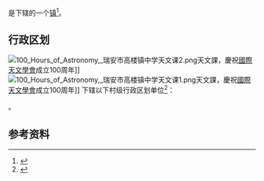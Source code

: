 {{中国乡级行政区|33/03/81/125/000}}

'''{{PAGENAMEBASE}}'''是{{PRC admin/fullname|33/03/81/125/000|3}}下辖的一个[[行政建制镇|镇]]<ref>{{PRC admin/ref sgc|{{PRC admin/parent|33/03/81/125/000}}}}</ref>。

== 行政区划 ==
[[File:100_Hours_of_Astronomy,_瑞安市高楼镇中学天文课2.png|thumb]]天文課，慶祝[[國際天文學會|國際天文學會]]成立100周年]]
[[File:100_Hours_of_Astronomy,_瑞安市高楼镇中学天文课1.png|thumb]]天文課，慶祝[[國際天文學會|國際天文學會]]成立100周年]]
{{PAGENAMEBASE}}下辖以下村级行政区划单位<ref>{{PRC admin/ref sgc|33/03/81/125/000}}</ref>：

{{PRC admin/children|33/03/81/125/000}}。

== 参考资料 ==
{{reflist}}

{{浙江行政区划小作品}}
{{PRC admin/navcat|33/03/81/125/000}}